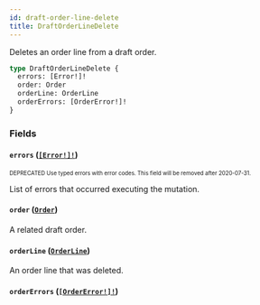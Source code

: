 ```yaml
---
id: draft-order-line-delete
title: DraftOrderLineDelete
---
```


Deletes an order line from a draft order.

```graphql
type DraftOrderLineDelete {
  errors: [Error!]!
  order: Order
  orderLine: OrderLine
  orderErrors: [OrderError!]!
}
```

### Fields

#### `errors` ([`[Error!]!`](/api-reference/objects/error.mdx))

<sub><sup><span className="deprecatedTag">DEPRECATED</span> Use typed errors with error codes. This field will be removed after 2020-07-31.</sup></sub>

List of errors that occurred executing the mutation.

#### `order` ([`Order`](/api-reference/objects/order.mdx))

A related draft order.

#### `orderLine` ([`OrderLine`](/api-reference/objects/order-line.mdx))

An order line that was deleted.

#### `orderErrors` ([`[OrderError!]!`](/api-reference/objects/order-error.mdx))

